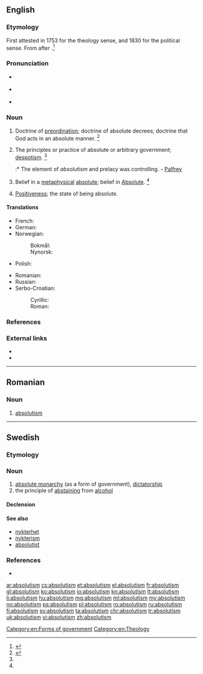 ==English==

===Etymology===
First attested in 1753 for the theology sense, and 1830 for the political sense.
From {{suffix|absolute|ism}} after {{etyl|fr|en}} {{term|absolutisme|lang=fr}}.<ref name=SOED>{{reference-book | last =| first = | authorlink =  | coauthors =  | editor =Brown, Lesley  | others =  | title = The Shorter Oxford English Dictionary | origdate =  | origyear = 1933| origmonth =  | url =  | format =  | accessdate =  | accessyear =  | accessmonth =  | edition = 5th | date =  | year =2003| month =  | publisher =Oxford University Press  | location =Oxford, UK | language =  | id =  | doi = | isbn =978-0-19-860575-7 | lccn = | ol = | pages =9| chapter =  | chapterurl =  | quote =}}</ref>

===Pronunciation===
* {{a|UK}} {{IPA|/ˈæb.sə.luː.tɪz.m̩/|/ˈæb.sə.ljuː.tɪz.m̩/}}
* {{a|US}} {{IPA|/ˈæb.səˌluˌtɪz.m̩/|/ˈæb.səˌljuˌtɪz.m̩/}}
* {{audio|en-us-absolutism.ogg|Audio (US)}}

===Noun===
{{en-noun}}

# {{context|theology|lang=en}} Doctrine of [[preordination]]; doctrine of absolute decrees; doctrine that God acts in an absolute manner. {{defdate|First attested in the mid 18<sup>th</sup> century.}}<ref name=SOED>{{reference-book | last =| first = | authorlink =  | coauthors =  | editor =Brown, Lesley  | others =  | title = The Shorter Oxford English Dictionary | origdate =  | origyear = 1933| origmonth =  | url =  | format =  | accessdate =  | accessyear =  | accessmonth =  | edition = 5th | date =  | year =2003| month =  | publisher =Oxford University Press  | location =Oxford, UK | language =  | id =  | doi = | isbn =978-0-19-860575-7 | lccn = | ol = | pages =9| chapter =  | chapterurl =  | quote =}}</ref>
# {{context|political science|lang=en}} The principles or practice of absolute or arbitrary government; [[despotism]]. {{defdate|First attested in the early 19<sup>th</sup> century.}}<ref name=SOED/>
#:* The element of ''absolutism'' and prelacy was controlling. - [[Palfrey]]
# {{context|philosophy|lang=en}} Belief in a [[metaphysical]] [[absolute]]; belief in [[Absolute]]. {{defdate|First attested in the late 19<sup>th</sup> century.}}<ref name=SOED/>
# [[positiveness|Positiveness]]; the state of being absolute.

====Translations====
{{trans-top|political science: absolute or arbritary government; despotism}}
* French: {{t+|fr|absolutisme}}
* German: {{t+|de|Absolutismus|m}}
* Norwegian:
*: Bokmål: {{t+|no|absolutisme|m}}
*: Nynorsk: {{t-|nn|absolutisme|m}}
* Polish: {{t+|pl|absolutyzm|m}}
{{trans-mid}}
* Romanian: {{t+|ro|absolutism|n}}
* Russian: {{t+|ru|абсолютизм|m|tr=absoljutízm|sc=Cyrl}}
* Serbo-Croatian:
*: Cyrillic: {{t-|sh|апсолутизам|m|sc=Cyrl}}
*: Roman: {{t-|sh|apsolutizam|m}}
{{trans-bottom}}

{{trans-top|theology: doctrine of preordination; doctrine of absolute decrees}}
{{trans-mid}}
{{trans-bottom}}

{{trans-top|the state of being absolute; the system or doctrine of the absolute or unconditional}}
{{trans-mid}}
{{trans-bottom}}

{{trans-top|belief in a metaphysical absolute}}
{{trans-mid}}
{{trans-bottom}}

{{trans-top|positiveness}}
{{trans-mid}}
{{trans-bottom}}

===References===
<references/>

===External links===
* {{R:OneLook}}
* {{R:Webster 1913}}

[[Category:en:Forms of government]]
[[Category:en:Theology]]

----

==Romanian==

===Noun===
{{ro-noun|n}}

# [[#English|absolutism]]

----

==Swedish==

===Etymology===
{{suffix|absolut|ism|lang=sv}}

===Noun===
{{sv-noun|c|-}}

# [[absolute monarchy]] (as a form of government), [[dictatorship]]
# the principle of [[abstaining]] from [[alcohol]]

====Declension====
{{sv-noun-unc-irreg-c|2=absolutismen}}

====See also====
* [[nykterhet]]
* [[nykterism]]
* [[absolutist]]

===References===
* {{R:runeberg.org|saol|8|0009.html absolutism}}

[[ar:absolutism]]
[[cs:absolutism]]
[[et:absolutism]]
[[el:absolutism]]
[[fr:absolutism]]
[[gl:absolutism]]
[[ko:absolutism]]
[[io:absolutism]]
[[kn:absolutism]]
[[lt:absolutism]]
[[li:absolutism]]
[[hu:absolutism]]
[[mg:absolutism]]
[[ml:absolutism]]
[[my:absolutism]]
[[no:absolutism]]
[[ps:absolutism]]
[[pl:absolutism]]
[[ro:absolutism]]
[[ru:absolutism]]
[[fi:absolutism]]
[[sv:absolutism]]
[[ta:absolutism]]
[[chr:absolutism]]
[[tr:absolutism]]
[[uk:absolutism]]
[[vi:absolutism]]
[[zh:absolutism]]